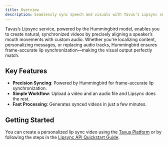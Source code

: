 ```yaml
---
title: Overview
description: Seamlessly sync speech and visuals with Tavus’s Lipsync service.
---
```


Tavus’s Lipsync service, powered by the Hummingbird model, enables you to create natural, synchronized videos by precisely aligning a speaker’s mouth movements with custom audio. Whether you're localizing content, personalizing messages, or replacing audio tracks, Hummingbird ensures frame-accurate lip synchronization—making the visual output perfectly match.

## Key Features
* **Precision Syncing**: Powered by Hummingbird for frame-accurate lip synchronization.
* **Simple Workflow**: Upload a video and an audio file and Lipsync does the rest.
* **Fast Processing**: Generates synced videos in just a few minutes.


## Getting Started
You can create a personalized lip sync video using the [Tavus Platform](https://platform.tavus.io/) or by following the steps in the [Lipsync API Quickstart Guide](/sections/lipsync/quickstart).

